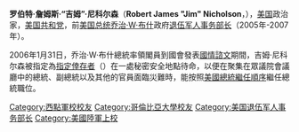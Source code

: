 {{Infobox US Cabinet official
|name        = 吉姆·尼科尔森<br/>Jim Nicholson
|image       = JimNicholson.jpg
|order       = 5
|title       = [[美国退伍军人事务部长|美国退伍军人事务部长]]
|term_start  = 2005年1月26日
|term_end    = 2007年10月1日
|president   = [[乔治·W·布什|乔治·W·布什]]
|predecessor = [[安东尼·普林奇皮|安东尼·普林奇皮]]
|successor   = [[詹姆斯·皮克|詹姆斯·皮克]]
|birth_date  = {{birth date and age |1938|2|4}} 
|birth_place = [[艾奥瓦州|艾奥瓦州]][[斯特鲁布尔_(艾奥瓦州)|斯特鲁布尔]]
|death_date  =
|death_place =
|party       = [[美国共和党|美国共和党]]
|alma_mater  = [[西点军校|西点军校]]
|profession  = 
|religion    = [[罗马天主教|罗马天主教]]
|branch=[[美国陆军|美国陆军]]
|serviceyears=1961年-1991年
|rank=[[上校|上校]]
|battles=[[越南战争|越南战争]]
|awards=
}}
'''罗伯特·詹姆斯·“吉姆”·尼科尔森'''（'''Robert James "Jim" Nicholson'''，{{bd|1938年|2月4日}}），[[美国|美国]]政治家，[[美国共和党|美国共和党]]，前[[美国总统|美国总统]][[乔治·W·布什|乔治·W·布什]]政府[[美国退伍军人事务部长|退伍军人事务部长]]（2005年-2007年）。

2006年1月31日，乔治·W·布什總統率領閣員到國會發表[[國情諮文|國情諮文]]期間，吉姆·尼科尔森被指定為[[指定倖存者|指定倖存者]]（{{lang|en|Designated survivor}}）在一處秘密安全地點待命，以便在聚集在眾議院會議廳中的總統、副總統以及其他的官員面臨災難時，能按照[[美國總統繼任順序|美國總統繼任順序]]繼任總統職位。

{{Authority control}}
{{US-bio-stub}}
{{start box}}
{{succession box|[[安东尼·普林奇皮|安东尼·普林奇皮]]|[[詹姆斯·皮克|詹姆斯·皮克]]|[[美国退伍军人事务部长|美国退伍军人事务部长]]|2005年 - 2007年}}
{{end box}}

{{美国退伍军人事务部长}}
{{George W. Bush cabinet}}

{{DEFAULTSORT:Nicholson, Jim}}
[[Category:西點軍校校友|Category:西點軍校校友]]
[[Category:哥倫比亞大學校友|Category:哥倫比亞大學校友]]
[[Category:美国退伍军人事务部长|Category:美国退伍军人事务部长]]
[[Category:美國陸軍上校|Category:美國陸軍上校]]